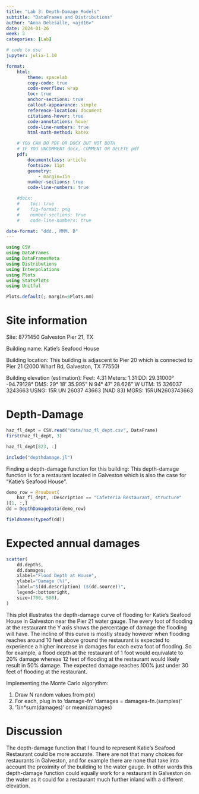 ```yaml
---
title: "Lab 3: Depth-Damage Models"
subtitle: "DataFrames and Distributions"
author: "Anna Delesalle, <ajd16>"
date: 2024-01-26
week: 3
categories: [Lab]

# code to use
jupyter: julia-1.10

format: 
    html:
        theme: spacelab
        copy-code: true
        code-overflow: wrap
        toc: true
        anchor-sections: true
        callout-appearance: simple
        reference-location: document
        citations-hover: true
        code-annotations: hover
        code-line-numbers: true
        html-math-method: katex

    # YOU CAN DO PDF OR DOCX BUT NOT BOTH
    # IF YOU UNCOMMENT docx, COMMENT OR DELETE pdf
    pdf:
        documentclass: article
        fontsize: 11pt
        geometry:
            - margin=1in  
        number-sections: true
        code-line-numbers: true

    #docx: 
    #    toc: true
    #    fig-format: png
    #    number-sections: true
    #    code-line-numbers: true

date-format: "ddd., MMM. D"
---
```



```julia
using CSV
using DataFrames
using DataFramesMeta
using Distributions
using Interpolations
using Plots
using StatsPlots
using Unitful

Plots.default(; margin=6Plots.mm)
```

# Site information
Site: 8771450 Galveston Pier 21, TX

Building name: Katie's Seafood House

Building location: This building is adjascent to Pier 20 which is connected to Pier 21 (2000 Wharf Rd, Galveston, TX 77550)

Building elevation (estimation): 
Feet: 4.31
Meters: 1.31
DD: 29.31000° -94.79128°
DMS: 29° 18' 35.995" N     94° 47' 28.626" W
UTM: 15 326037 3243663
USNG: 15R UN 26037 43663 (NAD 83)
MGRS: 15RUN2603743663

# Depth-Damage
```julia
haz_fl_dept = CSV.read("data/haz_fl_dept.csv", DataFrame)
first(haz_fl_dept, 3)
```

```julia
haz_fl_dept[823, :]
```

```julia
include("depthdamage.jl")
```


Finding a depth-damage function for this building:
This depth-damage function is for a restaurant located in Galveston which is also the case for "Katie's Seafood House".

```julia
demo_row = @rsubset(
    haz_fl_dept, :Description == "Cafeteria Restaurant, structure"
)[1, :,]
dd = DepthDamageData(demo_row)
```

```julia
fieldnames(typeof(dd))
```

# Expected annual damages
```julia
scatter(
    dd.depths,
    dd.damages;
    xlabel="Flood Depth at House",
    ylabel="Damage (%)",
    label="$(dd.description) ($(dd.source))",
    legend=:bottomright,
    size=(700, 500),
)
```

This plot illustrates the depth-damage curve of flooding for Katie's Seafood House in Galveston near the Pier 21 water gauge. The every foot of flooding at the restaurant the Y axis shows the percentage of damage the flooding will have. The incline of this curve is mostly steady however when flooding reaches around 10 feet above ground the restaurant is expected to experience a higher increase in damages for each extra foot of flooding. So for example, a flood depth at the restaurant of 1 foot would equivalate to 20% damage whereas 12 feet of flooding at the restaurant would likely result in 50% damage. The expected damage reaches 100% just under 30 feet of flooding at the restaurant. 

Implementing the Monte Carlo algorythm:

1. Draw N random values from p(x)
2. For each, plug in to 'damage-fn' 'damages = damages-fn.(samples)'
3. '1/n*sum(damages)' or mean(damages)

# Discussion

The depth-damage function that I found to represent Katie's Seafood Restaurant could be more accurate. There are not that many choices for restaurants in Galveston, and for example there are none that take into account the proximity of the building to the water gauge. In other words this depth-damage function could equally work for a restaurant in Galveston on the water as it could for a restaurant much further inland with a different elevation. 